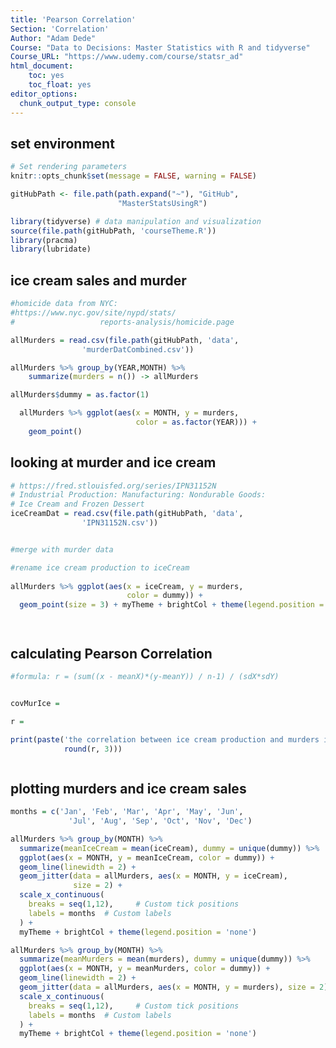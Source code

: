 ```yaml
---
title: 'Pearson Correlation'
Section: 'Correlation'
Author: "Adam Dede"
Course: "Data to Decisions: Master Statistics with R and tidyverse"
Course_URL: "https://www.udemy.com/course/statsr_ad" 
html_document:
    toc: yes
    toc_float: yes
editor_options:
  chunk_output_type: console
---
```



## set environment

```r

# Set rendering parameters
knitr::opts_chunk$set(message = FALSE, warning = FALSE)

gitHubPath <- file.path(path.expand("~"), "GitHub", 
                        "MasterStatsUsingR")

library(tidyverse) # data manipulation and visualization
source(file.path(gitHubPath, 'courseTheme.R'))
library(pracma)
library(lubridate)

```

## ice cream sales and murder

```r
#homicide data from NYC: 
#https://www.nyc.gov/site/nypd/stats/
#                   reports-analysis/homicide.page

allMurders = read.csv(file.path(gitHubPath, 'data',
                'murderDatCombined.csv'))

allMurders %>% group_by(YEAR,MONTH) %>%
    summarize(murders = n()) -> allMurders

allMurders$dummy = as.factor(1)

  allMurders %>% ggplot(aes(x = MONTH, y = murders, 
                            color = as.factor(YEAR))) +
    geom_point()


```

## looking at murder and ice cream


```r
# https://fred.stlouisfed.org/series/IPN31152N
# Industrial Production: Manufacturing: Nondurable Goods: 
# Ice Cream and Frozen Dessert
iceCreamDat = read.csv(file.path(gitHubPath, 'data',
                'IPN31152N.csv'))


#merge with murder data 

#rename ice cream production to iceCream
 
allMurders %>% ggplot(aes(x = iceCream, y = murders, 
                          color = dummy)) + 
  geom_point(size = 3) + myTheme + brightCol + theme(legend.position = 'none') 




```

## calculating Pearson Correlation 

```r
#formula: r = (sum((x - meanX)*(y-meanY)) / n-1) / (sdX*sdY)


covMurIce = 

r = 

print(paste('the correlation between ice cream production and murders in NYC is:',
            round(r, 3)))



```

## plotting murders and ice cream sales 

```r

months = c('Jan', 'Feb', 'Mar', 'Apr', 'May', 'Jun', 
             'Jul', 'Aug', 'Sep', 'Oct', 'Nov', 'Dec')

allMurders %>% group_by(MONTH) %>% 
  summarize(meanIceCream = mean(iceCream), dummy = unique(dummy)) %>%
  ggplot(aes(x = MONTH, y = meanIceCream, color = dummy)) +
  geom_line(linewidth = 2) + 
  geom_jitter(data = allMurders, aes(x = MONTH, y = iceCream),
              size = 2) + 
  scale_x_continuous(
    breaks = seq(1,12),     # Custom tick positions
    labels = months  # Custom labels
  ) + 
  myTheme + brightCol + theme(legend.position = 'none')

allMurders %>% group_by(MONTH) %>% 
  summarize(meanMurders = mean(murders), dummy = unique(dummy)) %>%
  ggplot(aes(x = MONTH, y = meanMurders, color = dummy)) +
  geom_line(linewidth = 2) + 
  geom_jitter(data = allMurders, aes(x = MONTH, y = murders), size = 2) + 
  scale_x_continuous(
    breaks = seq(1,12),     # Custom tick positions
    labels = months  # Custom labels
  ) + 
  myTheme + brightCol + theme(legend.position = 'none')



```

